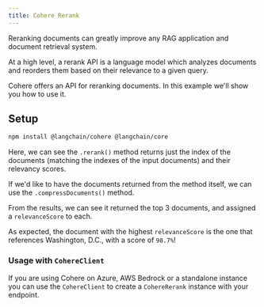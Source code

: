 ```yaml
---
title: Cohere Rerank
---
```


Reranking documents can greatly improve any RAG application and document retrieval system.

At a high level, a rerank API is a language model which analyzes documents and reorders them based on their relevance to a given query.

Cohere offers an API for reranking documents. In this example we'll show you how to use it.

## Setup


<IntegrationInstallTooltip/>

```bash npm
npm install @langchain/cohere @langchain/core
```


<CohereRerank />

Here, we can see the `.rerank()` method returns just the index of the documents (matching the indexes of the input documents) and their relevancy scores.

If we'd like to have the documents returned from the method itself, we can use the `.compressDocuments()` method.


<CohereRerankCompressor />

From the results, we can see it returned the top 3 documents, and assigned a `relevanceScore` to each.

As expected, the document with the highest `relevanceScore` is the one that references Washington, D.C., with a score of `98.7%`!

### Usage with `CohereClient`

If you are using Cohere on Azure, AWS Bedrock or a standalone instance you can use the `CohereClient` to create a `CohereRerank` instance with your endpoint.


<CohereRerankCustomClient />
